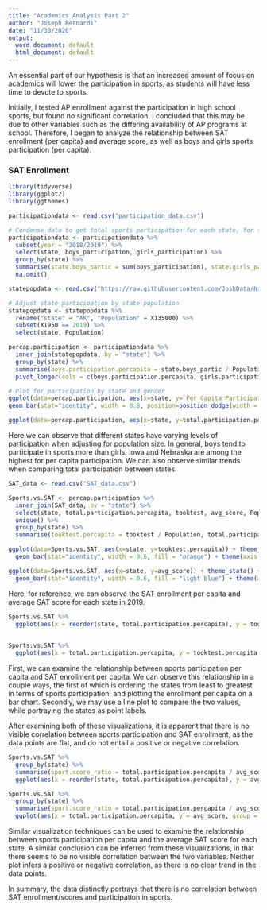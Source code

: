 ```yaml
---
title: "Academics Analysis Part 2"
author: "Joseph Bernardi"
date: "11/30/2020"
output:
  word_document: default
  html_document: default
---
```


  An essential part of our hypothesis is that an increased amount of focus on academics will lower the participation in sports, as students will have less time to devote to sports.

  Initially, I tested AP enrollment against the participation in high school sports, but found no significant correlation. I concluded that this may be due to other variables such as the differing availability of AP programs at school. Therefore, I began to analyze the relationship between SAT enrollment (per capita) and average score, as well as boys and girls sports participation (per capita).


### SAT Enrollment

```r

library(tidyverse)
library(ggplot2)
library(ggthemes)

participationdata <- read.csv("participation_data.csv")

# Condense data to get total sports participation for each state, for the 2018/2019 school year
participationdata <- participationdata %>%
  subset(year = "2018/2019") %>%
  select(state, boys_participation, girls_participation) %>%
  group_by(state) %>%
  summarise(state.boys_partic = sum(boys_participation), state.girls_partic = sum(girls_participation)) %>%
  na.omit()

statepopdata <- read.csv("https://raw.githubusercontent.com/JoshData/historical-state-population-csv/primary/historical_state_population_by_year.csv")

# Adjust state participation by state population
statepopdata <- statepopdata %>%
  rename("state" = "AK", "Population" = X135000) %>%
  subset(X1950 == 2019) %>%
  select(state, Population)

percap.participation <- participationdata %>%
  inner_join(statepopdata, by = "state") %>%
  group_by(state) %>%
  summarise(boys.participation.percapita = state.boys_partic / Population, girls.participation.percapita = state.girls_partic / Population, total.participation.percapita = (state.boys_partic + state.girls_partic) / Population, Population) %>%
  pivot_longer(cols = c(boys.participation.percapita, girls.participation.percapita), names_to = "Gender", values_to = "Per Capita Participation")

# Plot for participation by state and gender
ggplot(data=percap.participation, aes(x=state, y=`Per Capita Participation`, fill=Gender)) +
geom_bar(stat="identity", width = 0.8, position=position_dodge(width = 0.8)) + theme(axis.text=element_text(size=7, angle=45), legend.position="bottom") + scale_fill_discrete(name = "Gender", labels = c("Boys Participation", "Girls Participation")) + ggtitle("Sports Participation(Per Capita) by State and Gender in 2019")

ggplot(data=percap.participation, aes(x=state, y=total.participation.percapita)) + theme_calc() + geom_bar(stat="identity", width = 0.6, fill = "dark green") + theme(axis.text=element_text(size=7, angle=45)) + ggtitle("Sports Participation (Per Capita) by State in 2019")

```
  
  
Here we can observe that different states have varying levels of participation when adjusting for population size. In general, boys tend to participate in sports more than girls. Iowa and Nebraska are among the highest for per capita participation. We can also observe similar trends when comparing total participation between states.


```r

SAT_data <- read.csv("SAT_data.csv")

Sports.vs.SAT <- percap.participation %>%
  inner_join(SAT_data, by = "state") %>%
  select(state, total.participation.percapita, tooktest, avg_score, Population) %>%
  unique() %>%
  group_by(state) %>%
  summarise(tooktest.percapita = tooktest / Population, total.participation.percapita, avg_score, tooktest, Population)

ggplot(data=Sports.vs.SAT, aes(x=state, y=tooktest.percapita)) + theme_stata() +
  geom_bar(stat="identity", width = 0.6, fill = "orange") + theme(axis.text=element_text(size=7, angle=45)) + ggtitle("SAT Enrollment (Per Capita) by State in 2019")

ggplot(data=Sports.vs.SAT, aes(x=state, y=avg_score)) + theme_stata() +
  geom_bar(stat="identity", width = 0.6, fill = "light blue") + theme(axis.text=element_text(size=7, angle=45)) + ggtitle("SAT Average Total Score by State in 2019")

```

Here, for reference, we can observe the SAT enrollment per capita and average SAT score for each state in 2019.


```r
Sports.vs.SAT %>%
  ggplot(aes(x = reorder(state, total.participation.percapita), y = tooktest.percapita)) + theme_calc() + geom_bar(stat="identity", width = 0.6, fill = "dark red") + theme(axis.text=element_text(size=7, angle=45)) + ggtitle("Sports Participation VS SAT Enrollment") + xlab("States from Least to Greatest in Sports Participation Per Capita") + ylab("SAT Enrollment Per Capita")

  
Sports.vs.SAT %>%
  ggplot(aes(x = total.participation.percapita, y = tooktest.percapita, group = 1)) + theme_calc() + geom_line(stat="identity", width = 0.6, color = "dark red") + geom_point() + geom_text(aes(label=state), size = 3, hjust=-0.3, vjust=0) + theme(axis.text=element_text(size=7, angle=45)) + ggtitle("Sports Participation VS SAT Enrollment") + xlab("Sports Participation Per Capita") + ylab("SAT Enrollment Per Capita")


```


  First, we can examine the relationship between sports participation per capita and SAT enrollment per capita. We can observe this relationship in a couple ways, the first of which is ordering the states from least to greatest in terms of sports participation, and plotting the enrollment per capita on a bar chart. Secondly, we may use a line plot to compare the two values, while portraying the states as point labels.
  
  After examining both of these visualizations, it is apparent that there is no visible correlation between sports participation and SAT enrollment, as the data points are flat, and do not entail a positive or negative correlation.
  
```r

Sports.vs.SAT %>%
  group_by(state) %>%
  summarise(sport.score_ratio = total.participation.percapita / avg_score, Population, total.participation.percapita, avg_score) %>%
  ggplot(aes(x = reorder(state, total.participation.percapita), y = avg_score)) + theme_calc() + geom_bar(stat="identity", width = 0.6, fill = "dark blue") + theme(axis.text=element_text(size=7, angle=45)) + ggtitle("Sports Participation VS Average SAT Score") + xlab("States from Least to Greatest in Sports Participation Per Capita")

Sports.vs.SAT %>%
  group_by(state) %>%
  summarise(sport.score_ratio = total.participation.percapita / avg_score, Population, total.participation.percapita, avg_score) %>%
  ggplot(aes(x = total.participation.percapita, y = avg_score, group = 1)) + geom_point() + geom_text(aes(label=state), size = 3, hjust=-0.3, vjust=0) + theme_calc() + geom_line(stat="identity", width = 0.6, color = "dark blue") + theme(axis.text=element_text(size=7, angle=45)) + ggtitle("Sports Participation VS Average SAT Score") + xlab("Sports Participation Per Capita")


```

  Similar visualization techniques can be used to examine the relationship between sports participation per capita and the average SAT score for each state. A similar conclusion can be inferred from these visualizations, in that there seems to be no visible correlation between the two variables. Neither plot infers a positive or negative correlation, as there is no clear trend in the data points.
  
  In summary, the data distinctly portrays that there is no correlation between SAT enrollment/scores and participation in sports.
  

